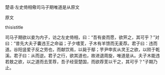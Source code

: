 


楚语·左史倚相儆司马子期唯道是从原文

原文

thisistitle

司马子期欲以妾为内子，访之左史倚相，曰：“吾有妾而愿，欲笄之，其可乎？”对曰：“昔先大夫子囊违王之命谥；子夕嗜芰，子木有羊馈而无麦荐。君子曰：违而道。谷阳竖爱子反之劳也，而献饮焉，以毙于鄢；芋尹申亥从灵王之欲，以陨于乾溪。君子曰：从而逆。君子之行，欲其道也，故进退周旋，唯道是从。夫子木能违若敖之欲，以之道而去芰荐，吾子经营楚国，而欲荐芰以干之，其可乎？”子期乃止。


